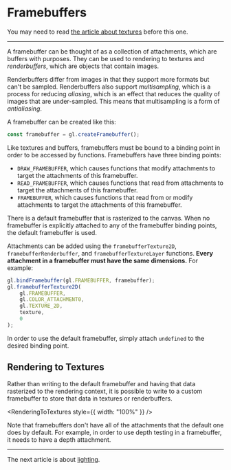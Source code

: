 # Framebuffers

You may need to read [the article about textures](/a/webgl/textures) before this one.

---

A framebuffer can be thought of as a collection of attachments, which are buffers with purposes. They can be used to rendering to textures and _renderbuffers_, which are objects that contain images.

Renderbuffers differ from images in that they support more formats but can't be sampled. Renderbuffers also support _multisampling_, which is a process for reducing _aliasing_, which is an effect that reduces the quality of images that are under-sampled. This means that multisampling is a form of _antialiasing_.

A framebuffer can be created like this:

```js
const framebuffer = gl.createFramebuffer();
```

Like textures and buffers, framebuffers must be bound to a binding point in order to be accessed by functions. Framebuffers have three binding points:

- `DRAW_FRAMEBUFFER`, which causes functions that modify attachments to target the attachments of this framebuffer.
- `READ_FRAMEBUFFER`, which causes functions that read from attachments to target the attachments of this framebuffer.
- `FRAMEBUFFER`, which causes functions that read from or modify attachments to target the attachments of this framebuffer.

There is a default framebuffer that is rasterized to the canvas. When no framebuffer is explicitly attached to any of the framebuffer binding points, the default framebuffer is used.

Attachments can be added using the `framebufferTexture2D`, `framebufferRenderbuffer`, and `framebufferTextureLayer` functions. **Every attachment in a framebuffer must have the same dimensions.** For example:

```js
gl.bindFramebuffer(gl.FRAMEBUFFER, framebuffer);
gl.framebufferTexture2D(
	gl.FRAMEBUFFER,
	gl.COLOR_ATTACHMENT0,
	gl.TEXTURE_2D,
	texture,
	0
);
```

In order to use the default framebuffer, simply attach `undefined` to the desired binding point.

## Rendering to Textures

Rather than writing to the default framebuffer and having that data rasterized to the rendering context, it is possible to write to a custom framebuffer to store that data in textures or renderbuffers.


<RenderingToTextures style={{ width: "100%" }} />

Note that framebuffers don't have all of the attachments that the default one does by default. For example, in order to use depth testing in a framebuffer, it needs to have a depth attachment.

---

The next article is about [lighting](/a/webgl/lighting).
